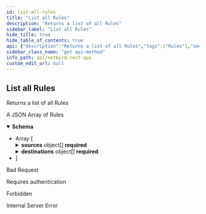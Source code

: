 ```yaml
---
id: list-all-rules
title: "List all Rules"
description: "Returns a list of all Rules"
sidebar_label: "List all Rules"
hide_title: true
hide_table_of_contents: true
api: {"description":"Returns a list of all Rules","tags":["Rules"],"security":[{"BearerAuth":[]},{"TokenAuth":[]}],"responses":{"200":{"description":"A JSON Array of Rules","content":{"application/json":{"schema":{"type":"array","items":{"allOf":[{"type":"object","properties":{"id":{"description":"Rule ID","type":"string"}},"required":["id"]},{"type":"object","properties":{"name":{"description":"Rule name identifier","type":"string"},"description":{"description":"Rule friendly description","type":"string"},"disabled":{"description":"Rules status","type":"boolean"},"flow":{"description":"Rule flow, currently, only \"bidirect\" for bi-directional traffic is accepted","type":"string"}},"required":["name","description","disabled","flow"],"title":"RuleMinimum"},{"type":"object","properties":{"sources":{"description":"Rule source groups","type":"array","items":{"type":"object","properties":{"id":{"description":"Group ID","type":"string"},"name":{"description":"Group Name identifier","type":"string"},"peers_count":{"description":"Count of peers associated to the group","type":"integer"}},"required":["id","name","peers_count"],"title":"GroupMinimum"}},"destinations":{"description":"Rule destination groups","type":"array","items":{"type":"object","properties":{"id":{"description":"Group ID","type":"string"},"name":{"description":"Group Name identifier","type":"string"},"peers_count":{"description":"Count of peers associated to the group","type":"integer"}},"required":["id","name","peers_count"],"title":"GroupMinimum"}}},"required":["sources","destinations"]}],"title":"Rule"}}}}},"400":{"description":"Bad Request","content":{}},"401":{"description":"Requires authentication","content":{}},"403":{"description":"Forbidden","content":{}},"500":{"description":"Internal Server Error","content":{}}},"method":"get","path":"/api/rules","servers":[{"url":"https://netbird.io","description":"Default server"}],"securitySchemes":{"BearerAuth":{"type":"http","scheme":"bearer","bearerFormat":"JWT"},"TokenAuth":{"type":"apiKey","in":"header","name":"Authorization","description":"Prefix the value with \\\"Token\\\" to indicate the custom authorization type"}},"info":{"title":"NetBird REST API","description":"API to manipulate groups, rules, policies and retrieve information about peers and users","version":"0.0.1"},"postman":{"name":"List all Rules","description":{"content":"Returns a list of all Rules","type":"text/plain"},"url":{"path":["api","rules"],"host":["{{baseUrl}}"],"query":[],"variable":[]},"header":[{"key":"Accept","value":"application/json"}],"method":"GET","auth":{"type":"bearer","bearer":[{"type":"any","value":"<Bearer Token>","key":"token"}]}}}
sidebar_class_name: "get api-method"
info_path: api/netbird-rest-api
custom_edit_url: null
---
```



## List all Rules



Returns a list of all Rules

<div><ApiTabs><TabItem label={"200"} value={"200"}><div>

A JSON Array of Rules

</div><div><MimeTabs schemaType={"response"}><TabItem label={"application/json"} value={"application/json"}><SchemaTabs><TabItem label={"Schema"} value={"Schema"}><details style={{}} data-collapsed={false} open={true}><summary style={{"textAlign":"left"}}><strong>Schema</strong></summary><div style={{"textAlign":"left","marginLeft":"1rem"}}></div><ul style={{"marginLeft":"1rem"}}><li><div style={{"fontSize":"var(--ifm-code-font-size)","opacity":"0.6","marginLeft":"-.5rem","paddingBottom":".5rem"}}>Array [</div></li><SchemaItem collapsible={false} name={"id"} required={true} schemaName={"string"} qualifierMessage={undefined} schema={{"description":"Rule ID","type":"string"}}></SchemaItem><SchemaItem collapsible={false} name={"name"} required={true} schemaName={"string"} qualifierMessage={undefined} schema={{"description":"Rule name identifier","type":"string"}}></SchemaItem><SchemaItem collapsible={false} name={"description"} required={true} schemaName={"string"} qualifierMessage={undefined} schema={{"description":"Rule friendly description","type":"string"}}></SchemaItem><SchemaItem collapsible={false} name={"disabled"} required={true} schemaName={"boolean"} qualifierMessage={undefined} schema={{"description":"Rules status","type":"boolean"}}></SchemaItem><SchemaItem collapsible={false} name={"flow"} required={true} schemaName={"string"} qualifierMessage={undefined} schema={{"description":"Rule flow, currently, only \"bidirect\" for bi-directional traffic is accepted","type":"string"}}></SchemaItem><SchemaItem collapsible={true} className={"schemaItem"}><details style={{}}><summary style={{}}><strong>sources</strong><span style={{"opacity":"0.6"}}> object[]</span><strong style={{"fontSize":"var(--ifm-code-font-size)","color":"var(--openapi-required)"}}> required</strong></summary><div style={{"marginLeft":"1rem"}}><div style={{"marginTop":".5rem","marginBottom":".5rem"}}>

Rule source groups

</div><li><div style={{"fontSize":"var(--ifm-code-font-size)","opacity":"0.6","marginLeft":"-.5rem","paddingBottom":".5rem"}}>Array [</div></li><SchemaItem collapsible={false} name={"id"} required={true} schemaName={"string"} qualifierMessage={undefined} schema={{"description":"Group ID","type":"string"}}></SchemaItem><SchemaItem collapsible={false} name={"name"} required={true} schemaName={"string"} qualifierMessage={undefined} schema={{"description":"Group Name identifier","type":"string"}}></SchemaItem><SchemaItem collapsible={false} name={"peers_count"} required={true} schemaName={"integer"} qualifierMessage={undefined} schema={{"description":"Count of peers associated to the group","type":"integer"}}></SchemaItem><li><div style={{"fontSize":"var(--ifm-code-font-size)","opacity":"0.6","marginLeft":"-.5rem"}}>]</div></li></div></details></SchemaItem><SchemaItem collapsible={true} className={"schemaItem"}><details style={{}}><summary style={{}}><strong>destinations</strong><span style={{"opacity":"0.6"}}> object[]</span><strong style={{"fontSize":"var(--ifm-code-font-size)","color":"var(--openapi-required)"}}> required</strong></summary><div style={{"marginLeft":"1rem"}}><div style={{"marginTop":".5rem","marginBottom":".5rem"}}>

Rule destination groups

</div><li><div style={{"fontSize":"var(--ifm-code-font-size)","opacity":"0.6","marginLeft":"-.5rem","paddingBottom":".5rem"}}>Array [</div></li><SchemaItem collapsible={false} name={"id"} required={true} schemaName={"string"} qualifierMessage={undefined} schema={{"description":"Group ID","type":"string"}}></SchemaItem><SchemaItem collapsible={false} name={"name"} required={true} schemaName={"string"} qualifierMessage={undefined} schema={{"description":"Group Name identifier","type":"string"}}></SchemaItem><SchemaItem collapsible={false} name={"peers_count"} required={true} schemaName={"integer"} qualifierMessage={undefined} schema={{"description":"Count of peers associated to the group","type":"integer"}}></SchemaItem><li><div style={{"fontSize":"var(--ifm-code-font-size)","opacity":"0.6","marginLeft":"-.5rem"}}>]</div></li></div></details></SchemaItem><li><div style={{"fontSize":"var(--ifm-code-font-size)","opacity":"0.6","marginLeft":"-.5rem"}}>]</div></li></ul></details></TabItem><TabItem label={"Example (from schema)"} value={"Example (from schema)"}><ResponseSamples responseExample={"[\n  {\n    \"id\": \"string\",\n    \"name\": \"string\",\n    \"description\": \"string\",\n    \"disabled\": true,\n    \"flow\": \"string\",\n    \"sources\": [\n      {\n        \"id\": \"string\",\n        \"name\": \"string\",\n        \"peers_count\": 0\n      }\n    ],\n    \"destinations\": [\n      {\n        \"id\": \"string\",\n        \"name\": \"string\",\n        \"peers_count\": 0\n      }\n    ]\n  }\n]"} language={"json"}></ResponseSamples></TabItem></SchemaTabs></TabItem></MimeTabs></div></TabItem><TabItem label={"400"} value={"400"}><div>

Bad Request

</div><div></div></TabItem><TabItem label={"401"} value={"401"}><div>

Requires authentication

</div><div></div></TabItem><TabItem label={"403"} value={"403"}><div>

Forbidden

</div><div></div></TabItem><TabItem label={"500"} value={"500"}><div>

Internal Server Error

</div><div></div></TabItem></ApiTabs></div>
      